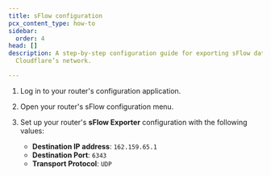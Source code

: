 ```yaml
---
title: sFlow configuration
pcx_content_type: how-to
sidebar:
  order: 4
head: []
description: A step-by-step configuration guide for exporting sFlow data to
  Cloudflare’s network.

---
```


1. Log in to your router's configuration application.
2. Open your router's sFlow configuration menu.
3. Set up your router's **sFlow Exporter** configuration with the following values:

   * **Destination IP address**: `162.159.65.1`
   * **Destination Port**: `6343`
   * **Transport Protocol**: `UDP`
